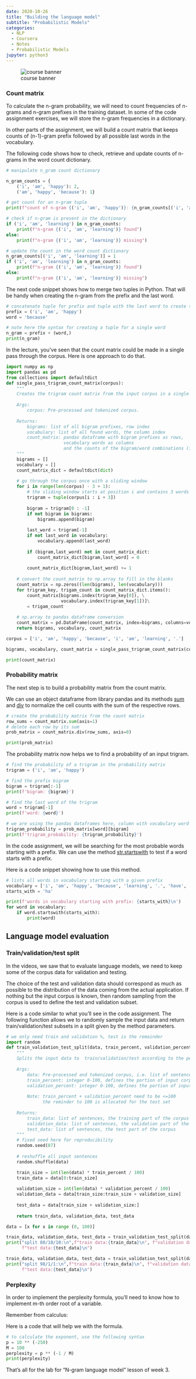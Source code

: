 ```yaml
---
date: 2020-10-26
title: "Building the language model"
subtitle: "Probabilistic Models"
categories: 
  - NLP 
  - Coursera 
  - Notes
  - Probabilistic Models
jupyter: python3
---
```


::: {.column-margin .nolightbox}
![course banner](/images/Course-Logo-2-3.webp)
:::


### Count matrix {#count-matrix}

To calculate the n-gram probability, we will need to count frequencies of n-grams and n-gram prefixes in the training dataset. In some of the code assignment exercises, we will store the n-gram frequencies in a dictionary. 

In other parts of the assignment, we will build a count matrix that keeps counts of (n-1)-gram prefix followed by all possible last words in the vocabulary.

The following code shows how to check, retrieve and update counts of n-grams in the word count dictionary.

```python
# manipulate n_gram count dictionary

n_gram_counts = {
    ('i', 'am', 'happy'): 2,
    ('am', 'happy', 'because'): 1}

# get count for an n-gram tuple
print(f"count of n-gram {('i', 'am', 'happy')}: {n_gram_counts[('i', 'am', 'happy')]}")

# check if n-gram is present in the dictionary
if ('i', 'am', 'learning') in n_gram_counts:
    print(f"n-gram {('i', 'am', 'learning')} found")
else:
    print(f"n-gram {('i', 'am', 'learning')} missing")

# update the count in the word count dictionary
n_gram_counts[('i', 'am', 'learning')] = 1
if ('i', 'am', 'learning') in n_gram_counts:
    print(f"n-gram {('i', 'am', 'learning')} found")
else:
    print(f"n-gram {('i', 'am', 'learning')} missing")
```

The next code snippet shows how to merge two tuples in Python. That will be handy when creating the n-gram from the prefix and the last word.

```python
# concatenate tuple for prefix and tuple with the last word to create the n_gram
prefix = ('i', 'am', 'happy')
word = 'because'

# note here the syntax for creating a tuple for a single word
n_gram = prefix + (word,)
print(n_gram)
```

In the lecture, you've seen that the count matrix could be made in a single pass through the corpus. Here is one approach to do that.

```python
import numpy as np
import pandas as pd
from collections import defaultdict
def single_pass_trigram_count_matrix(corpus):
    """
    Creates the trigram count matrix from the input corpus in a single pass through the corpus.
    
    Args:
        corpus: Pre-processed and tokenized corpus. 
    
    Returns:
        bigrams: list of all bigram prefixes, row index
        vocabulary: list of all found words, the column index
        count_matrix: pandas dataframe with bigram prefixes as rows, 
                      vocabulary words as columns 
                      and the counts of the bigram/word combinations (i.e. trigrams) as values
    """
    bigrams = []
    vocabulary = []
    count_matrix_dict = defaultdict(dict)
    
    # go through the corpus once with a sliding window
    for i in range(len(corpus) - 3 + 1):
        # the sliding window starts at position i and contains 3 words
        trigram = tuple(corpus[i : i + 3])
        
        bigram = trigram[0 : -1]
        if not bigram in bigrams:
            bigrams.append(bigram)        
        
        last_word = trigram[-1]
        if not last_word in vocabulary:
            vocabulary.append(last_word)
        
        if (bigram,last_word) not in count_matrix_dict:
            count_matrix_dict[bigram,last_word] = 0
            
        count_matrix_dict[bigram,last_word] += 1
    
    # convert the count_matrix to np.array to fill in the blanks
    count_matrix = np.zeros((len(bigrams), len(vocabulary)))
    for trigram_key, trigam_count in count_matrix_dict.items():
        count_matrix[bigrams.index(trigram_key[0]), \
                     vocabulary.index(trigram_key[1])]\
        = trigam_count
    
    # np.array to pandas dataframe conversion
    count_matrix = pd.DataFrame(count_matrix, index=bigrams, columns=vocabulary)
    return bigrams, vocabulary, count_matrix

corpus = ['i', 'am', 'happy', 'because', 'i', 'am', 'learning', '.']

bigrams, vocabulary, count_matrix = single_pass_trigram_count_matrix(corpus)

print(count_matrix)
```


### Probability matrix {#probability-matrix}

The next step is to build a probability matrix from the count matrix. 

We can use an object dataframe from library pandas and its methods [sum](https://pandas.pydata.org/pandas-docs/stable/reference/api/pandas.DataFrame.sum.html?highlight=sum#pandas.DataFrame.sum) and [div](https://pandas.pydata.org/pandas-docs/stable/reference/api/pandas.DataFrame.div.html) to normalize the cell counts with the sum of the respective rows. 

```python
# create the probability matrix from the count matrix
row_sums = count_matrix.sum(axis=1)
# delete each row by its sum
prob_matrix = count_matrix.div(row_sums, axis=0)

print(prob_matrix)
```

The probability matrix now helps we to find a probability of an input trigram. 

```python
# find the probability of a trigram in the probability matrix
trigram = ('i', 'am', 'happy')

# find the prefix bigram 
bigram = trigram[:-1]
print(f'bigram: {bigram}')

# find the last word of the trigram
word = trigram[-1]
print(f'word: {word}')

# we are using the pandas dataframes here, column with vocabulary word comes first, row with the prefix bigram second
trigram_probability = prob_matrix[word][bigram]
print(f'trigram_probability: {trigram_probability}')
```

In the code assignment, we will be searching for the most probable words starting with a prefix. We can use the method [str.startswith](https://docs.python.org/3/library/stdtypes.html#str.startswith) to test if a word starts with a prefix. 

Here is a code snippet showing how to use this method.

```python
# lists all words in vocabulary starting with a given prefix
vocabulary = ['i', 'am', 'happy', 'because', 'learning', '.', 'have', 'you', 'seen','it', '?']
starts_with = 'ha'

print(f'words in vocabulary starting with prefix: {starts_with}\n')
for word in vocabulary:
    if word.startswith(starts_with):
        print(word)
```


## Language model evaluation {#language-model-evaluation}

### Train/validation/test split {#train-validation-test-split}

In the videos, we saw that to evaluate language models, we need to keep some of the corpus data for validation and testing.

The choice of the test and validation data should correspond as much as possible to the distribution of the data coming from the actual application. If nothing but the input corpus is known, then random sampling from the corpus is used to define the test and validation subset. 

Here is a code similar to what you'll see in the code assignment. The following function allows we to randomly sample the input data and return train/validation/test subsets in a split given by the method parameters.

```python
# we only need train and validation %, test is the remainder
import random
def train_validation_test_split(data, train_percent, validation_percent):
    """
    Splits the input data to  train/validation/test according to the percentage provided
    
    Args:
        data: Pre-processed and tokenized corpus, i.e. list of sentences.
        train_percent: integer 0-100, defines the portion of input corpus allocated for training
        validation_percent: integer 0-100, defines the portion of input corpus allocated for validation
        
        Note: train_percent + validation_percent need to be <=100
              the reminder to 100 is allocated for the test set
    
    Returns:
        train_data: list of sentences, the training part of the corpus
        validation_data: list of sentences, the validation part of the corpus
        test_data: list of sentences, the test part of the corpus
    """
    # fixed seed here for reproducibility
    random.seed(87)
    
    # reshuffle all input sentences
    random.shuffle(data)

    train_size = int(len(data) * train_percent / 100)
    train_data = data[0:train_size]
    
    validation_size = int(len(data) * validation_percent / 100)
    validation_data = data[train_size:train_size + validation_size]
    
    test_data = data[train_size + validation_size:]
    
    return train_data, validation_data, test_data

data = [x for x in range (0, 100)]

train_data, validation_data, test_data = train_validation_test_split(data, 80, 10)
print("split 80/10/10:\n",f"train data:{train_data}\n", f"validation data:{validation_data}\n", 
      f"test data:{test_data}\n")

train_data, validation_data, test_data = train_validation_test_split(data, 98, 1)
print("split 98/1/1:\n",f"train data:{train_data}\n", f"validation data:{validation_data}\n", 
      f"test data:{test_data}\n")
```


### Perplexity {#perplexity}

In order to implement the perplexity formula, you'll need to know how to implement m-th order root of a variable.

\begin{equation*}
PP(W)=\sqrt[M]{\prod_{i=1}^{m}{\frac{1}{P(w_i|w_{i-1})}}}
\end{equation*}

Remember from calculus:

\begin{equation*}
\sqrt[M]{\frac{1}{x}} = x^{-\frac{1}{M}}
\end{equation*}

Here is a code that will help we with the formula.

```python
# to calculate the exponent, use the following syntax
p = 10 ** (-250)
M = 100
perplexity = p ** (-1 / M)
print(perplexity)
```

That's all for the lab for "N-gram language model" lesson of week 3.


